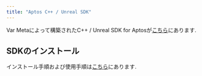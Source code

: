 ```yaml
---
title: "Aptos C++ / Unreal SDK"
---
```


Var Metaによって構築されたC++ / Unreal SDK for Aptosが[こちら](https://github.com/VAR-META-Tech/Aptos-Cpp-SDK/)にあります.

## SDKのインストール

インストール手順および使用手順は[こちら](https://github.com/VAR-META-Tech/Aptos-Cpp-SDK/?tab=readme-ov-file#installation-guide)にあります.
